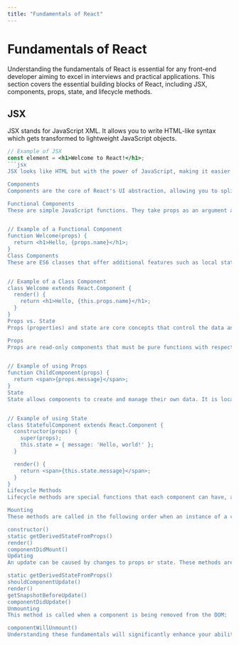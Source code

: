 ```yaml
---
title: "Fundamentals of React"
---
```


# Fundamentals of React

Understanding the fundamentals of React is essential for any front-end developer aiming to excel in interviews and practical applications. This section covers the essential building blocks of React, including JSX, components, props, state, and lifecycle methods.

## JSX

JSX stands for JavaScript XML. It allows you to write HTML-like syntax which gets transformed to lightweight JavaScript objects.

```jsx
// Example of JSX
const element = <h1>Welcome to React!</h1>;
```jsx
JSX looks like HTML but with the power of JavaScript, making it easier to visualize and work with the UI within the JavaScript code. It enhances the development experience by simplifying debugging and error identification.

Components
Components are the core of React's UI abstraction, allowing you to split the UI into independent, reusable pieces.

Functional Components
These are simple JavaScript functions. They take props as an argument and return React elements.


// Example of a Functional Component
function Welcome(props) {
  return <h1>Hello, {props.name}</h1>;
}
Class Components
These are ES6 classes that offer additional features such as local state and lifecycle methods.


// Example of a Class Component
class Welcome extends React.Component {
  render() {
    return <h1>Hello, {this.props.name}</h1>;
  }
}
Props vs. State
Props (properties) and state are core concepts that control the data and display of components.

Props
Props are read-only components that must be pure functions with respect to their props.


// Example of using Props
function ChildComponent(props) {
  return <span>{props.message}</span>;
}
State
State allows components to create and manage their own data. It is local and encapsulated, not accessible by other components unless passed as props.


// Example of using State
class StatefulComponent extends React.Component {
  constructor(props) {
    super(props);
    this.state = { message: 'Hello, world!' };
  }

  render() {
    return <span>{this.state.message}</span>;
  }
}
Lifecycle Methods
Lifecycle methods are special functions that each component can have, allowing you to run code at particular times.

Mounting
These methods are called in the following order when an instance of a component is being created and inserted into the DOM:

constructor()
static getDerivedStateFromProps()
render()
componentDidMount()
Updating
An update can be caused by changes to props or state. These methods are called in order:

static getDerivedStateFromProps()
shouldComponentUpdate()
render()
getSnapshotBeforeUpdate()
componentDidUpdate()
Unmounting
This method is called when a component is being removed from the DOM:

componentWillUnmount()
Understanding these fundamentals will significantly enhance your ability to build and manage React applications efficiently. This knowledge is also crucial for tackling React interviews effectively, where you are often asked to demonstrate proficiency in these areas.